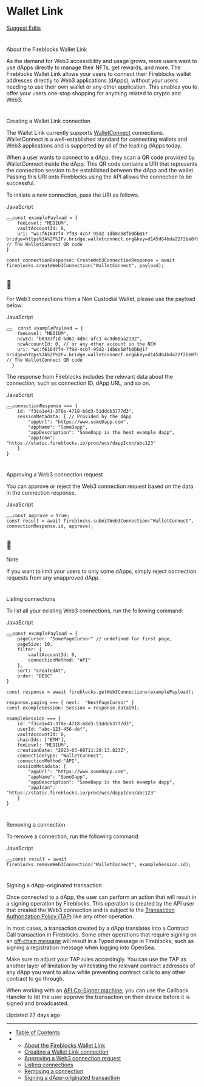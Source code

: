 # Wallet Link

[Suggest Edits](/edit/web3-wallet-link)

# 

About the Fireblocks Wallet Link

[](#about-the-fireblocks-wallet-link)

As the demand for Web3 accessibility and usage grows, more users want to use dApps directly to manage their NFTs, get rewards, and more. The Fireblocks Wallet Link allows your users to connect their Fireblocks wallet addresses directly to Web3 applications (dApps), without your users needing to use their own wallet or any other application. This enables you to offer your users one-stop shopping for anything related to crypto and Web3.

# 

Creating a Wallet Link connection

[](#creating-a-wallet-link-connection)

The Wallet Link currently supports [WalletConnect](https://walletconnect.com/) connections. WalletConnect is a well-established standard for connecting wallets and Web3 applications and is supported by all of the leading dApps today.

When a user wants to connect to a dApp, they scan a QR code provided by WalletConnect inside the dApp. This QR code contains a URI that represents the connection session to be established between the dApp and the wallet. Passing this URI onto Fireblocks using the API allows the connection to be successful.

To initiate a new connection, pass the URI as follows.

JavaScript

<pre><button aria-label="Copy Code" class="rdmd-code-copy fa"></button><code class="rdmd-code lang-javascript theme-light" data-lang="javascript" name="" tabindex="0">const examplePayload = {  
	feeLevel: "MEDIUM", 
	vaultAccountId: 0,   
	uri: "wc:f61647f4-7f98-4cb7-95d2-1db8e58fb0bb@1?bridge=https%3A%2F%2Fv.bridge.walletconnect.org&amp;key=d145d64bda22f2be8fb23c251116b0cd8e3613f6971d193ff89b24e6735aaa6c" // The WalletConnect QR code  
}

const connectionResponse: CreateWeb3ConnectionResponse = await fireblocks.createWeb3Connection("WalletConnect", payload);
</code></pre>

<Info>

## 📘

For Web3 connections from a Non Custodial Wallet, please use the payload below:

JavaScript

<pre><button aria-label="Copy Code" class="rdmd-code-copy fa"></button><code class="rdmd-code lang-javascript theme-light" data-lang="javascript" name="" tabindex="0">  const examplePayload = {  
    feeLevel: "MEDIUM", 
    ncwId: "b8337f1d-bd61-4d6c-afc1-4c9d60aa2132",
    ncwAccountId: 0, // or any other account in the NCW
    uri: "wc:f61647f4-7f98-4cb7-95d2-1db8e58fb0bb@1?bridge=https%3A%2F%2Fv.bridge.walletconnect.org&amp;key=d145d64bda22f2be8fb23c251116b0cd8e3613f6971d193ff89b24e6735aaa6c" // The WalletConnect QR code  
  }
</code></pre>





</Info>

The response from Fireblocks includes the relevant data about the connection, such as connection ID, dApp URL, and so on.

JavaScript

<pre><button aria-label="Copy Code" class="rdmd-code-copy fa"></button><code class="rdmd-code lang-javascript theme-light" data-lang="javascript" name="" tabindex="0">connectionResponse === {  
    id: "f3ca1e41-378e-4718-b8d3-51dddb3777d3",  
    sessionMetadata: { // Provided by the dApp  
        "appUrl": "https://www.someDapp.com",  
        "appName": "SomeDapp",  
        "appDescription": "SomeDapp is the best example dapp",  
        "appIcon": "https://static.fireblocks.io/prod/wcs/dappIcon/abc123"  
    }  
}
</code></pre>

# 

Approving a Web3 connection request

[](#approving-a-web3-connection-request)

You can approve or reject the Web3 connection request based on the data in the connection response.

JavaScript

<pre><button aria-label="Copy Code" class="rdmd-code-copy fa"></button><code class="rdmd-code lang-javascript theme-light" data-lang="javascript" name="" tabindex="0">const approve = true;  
const result = await fireblocks.submitWeb3Connection("WalletConnect", connectionResponse.id, approve);
</code></pre>

<Info>

## 📘

Note

If you want to limit your users to only some dApps, simply reject connection requests from any unapproved dApp.

</Info>

# 

Listing connections

[](#listing-connections)

To list all your existing Web3 connections, run the following command:

JavaScript

<pre><button aria-label="Copy Code" class="rdmd-code-copy fa"></button><code class="rdmd-code lang-javascript theme-light" data-lang="javascript" name="" tabindex="0">const examplePayload = {  
    pageCursor: "SomePageCursor" // undefined for first page,  
    pageSize: 10,  
    filter: {  
        vaultAccountId: 0,  
        connectionMethod: "API"  
    },  
    sort: "createdAt",  
    order: "DESC"  
}

const response = await fireblocks.getWeb3Connections(examplePayload);

response.paging === { next:  "NextPageCursor" }  
const exampleSession: Session = response.data[0];

exampleSession === {  
    id: "f3ca1e41-378e-4718-b8d3-51dddb3777d3",  
    userId: "abc-123-456-def",  
    vaultAccountId: 0,  
    chainIds: ["ETH"],  
    feeLevel: "MEDIUM",  
    creationDate: "2023-03-08T11:20:13.823Z",  
    connectionType: "WalletConnect",  
    connectionMethod:"API",  
    sessionMetadata: {  
        "appUrl": "https://www.someDapp.com",  
        "appName": "SomeDapp",  
        "appDescription": "SomeDapp is the best example dapp",  
        "appIcon": "https://static.fireblocks.io/prod/wcs/dappIcon/abc123"  
    }  
}
</code></pre>

# 

Removing a connection

[](#removing-a-connection)

To remove a connection, run the following command:

JavaScript

<pre><button aria-label="Copy Code" class="rdmd-code-copy fa"></button><code class="rdmd-code lang-javascript theme-light" data-lang="javascript" name="" tabindex="0">const result = await fireblocks.removeWeb3Connection("WalletConnect", exampleSession.id);
</code></pre>

# 

Signing a dApp-originated transaction

[](#signing-a-dapp-originated-transaction)

Once connected to a dApp, the user can perform an action that will result in a signing operation by Fireblocks. This operation is created by the API user that created the Web3 connection and is subject to the [Transaction Authorization Policy (TAP)](https://support.fireblocks.io/hc/en-us/articles/4401998390546-TAP-for-DeFi-operations) like any other operation.

In most cases, a transaction created by a dApp translates into a Contract Call transaction in Fireblocks. Some other operations that require signing on an [off-chain message](https://support.fireblocks.io/hc/en-us/articles/4413379762450-Off-chain-message-signing) will result in a Typed message in Fireblocks, such as signing a registration message when logging into OpenSea.

Make sure to adjust your TAP rules accordingly. You can use the TAP as another layer of limitation by whitelisting the relevant contract addresses of any dApp you want to allow while preventing contract calls to any other contract to go through.

When working with an [API Co-Signer machine](https://support.fireblocks.io/hc/en-us/articles/12006018592156-API-Co-Signer-Overview), you can use the Callback Handler to let the user approve the transaction on their device before it is signed and broadcasted.

Updated 27 days ago

* * *

*   [Table of Contents](#)
*   *   [About the Fireblocks Wallet Link](#about-the-fireblocks-wallet-link)
    *   [Creating a Wallet Link connection](#creating-a-wallet-link-connection)
    *   [Approving a Web3 connection request](#approving-a-web3-connection-request)
    *   [Listing connections](#listing-connections)
    *   [Removing a connection](#removing-a-connection)
    *   [Signing a dApp-originated transaction](#signing-a-dapp-originated-transaction)